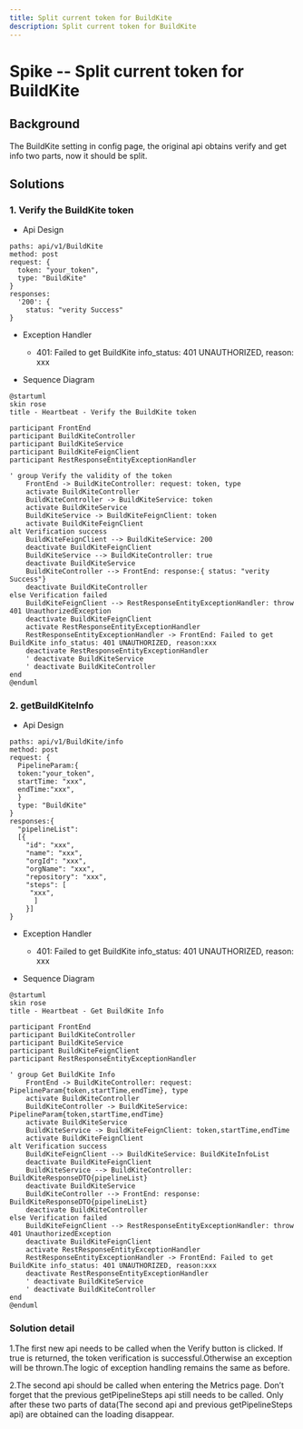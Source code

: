 ```yaml
---
title: Split current token for BuildKite
description: Split current token for BuildKite
---
```


# Spike -- Split current token for BuildKite

## Background
The BuildKite setting in config page, the original api obtains verify and get info two parts, now it should be split.

## Solutions
### 1. Verify the BuildKite token
- Api Design
```
paths: api/v1/BuildKite
method: post
request: {
  token: "your_token",
  type: "BuildKite"
}
responses:
  '200': {
    status: "verity Success"
}
```
- Exception Handler

  - 401: Failed to get BuildKite info_status: 401 UNAUTHORIZED, reason: xxx

- Sequence Diagram
```plantuml
@startuml
skin rose
title - Heartbeat - Verify the BuildKite token

participant FrontEnd
participant BuildKiteController
participant BuildKiteService
participant BuildKiteFeignClient
participant RestResponseEntityExceptionHandler

' group Verify the validity of the token
    FrontEnd -> BuildKiteController: request: token, type
    activate BuildKiteController
    BuildKiteController -> BuildKiteService: token
    activate BuildKiteService
    BuildKiteService -> BuildKiteFeignClient: token
    activate BuildKiteFeignClient
alt Verification success
    BuildKiteFeignClient --> BuildKiteService: 200
    deactivate BuildKiteFeignClient
    BuildKiteService --> BuildKiteController: true
    deactivate BuildKiteService
    BuildKiteController --> FrontEnd: response:{ status: "verity Success"}
    deactivate BuildKiteController
else Verification failed
    BuildKiteFeignClient --> RestResponseEntityExceptionHandler: throw 401 UnauthorizedException
    deactivate BuildKiteFeignClient
    activate RestResponseEntityExceptionHandler
    RestResponseEntityExceptionHandler -> FrontEnd: Failed to get BuildKite info_status: 401 UNAUTHORIZED, reason:xxx
    deactivate RestResponseEntityExceptionHandler
    ' deactivate BuildKiteService
    ' deactivate BuildKiteController
end
@enduml
```

### 2. getBuildKiteInfo 

- Api Design
```
paths: api/v1/BuildKite/info
method: post
request: {
  PipelineParam:{
  token:"your_token",
  startTime: "xxx",
  endTime:"xxx",
  } 
  type: "BuildKite"
}
responses:{
  "pipelineList": 
  [{
    "id": "xxx",
    "name": "xxx",
    "orgId": "xxx",
    "orgName": "xxx",
    "repository": "xxx",
    "steps": [
     "xxx",
      ]
    }]
}
```
- Exception Handler

  - 401: Failed to get BuildKite info_status: 401 UNAUTHORIZED, reason: xxx
  
- Sequence Diagram
```plantuml
@startuml
skin rose
title - Heartbeat - Get BuildKite Info

participant FrontEnd
participant BuildKiteController
participant BuildKiteService
participant BuildKiteFeignClient
participant RestResponseEntityExceptionHandler

' group Get BuildKite Info
    FrontEnd -> BuildKiteController: request: PipelineParam{token,startTime,endTime}, type
    activate BuildKiteController
    BuildKiteController -> BuildKiteService: PipelineParam{token,startTime,endTime}
    activate BuildKiteService
    BuildKiteService -> BuildKiteFeignClient: token,startTime,endTime
    activate BuildKiteFeignClient
alt Verification success
    BuildKiteFeignClient --> BuildKiteService: BuildKiteInfoList
    deactivate BuildKiteFeignClient
    BuildKiteService --> BuildKiteController: BuildKiteResponseDTO{pipelineList}
    deactivate BuildKiteService
    BuildKiteController --> FrontEnd: response: BuildKiteResponseDTO{pipelineList}
    deactivate BuildKiteController
else Verification failed
    BuildKiteFeignClient --> RestResponseEntityExceptionHandler: throw 401 UnauthorizedException
    deactivate BuildKiteFeignClient
    activate RestResponseEntityExceptionHandler
    RestResponseEntityExceptionHandler -> FrontEnd: Failed to get BuildKite info_status: 401 UNAUTHORIZED, reason:xxx
    deactivate RestResponseEntityExceptionHandler
    ' deactivate BuildKiteService
    ' deactivate BuildKiteController
end
@enduml
```

### Solution detail

1.The first new api needs to be called when the Verify button is clicked. If true is returned, the token verification is successful.Otherwise an exception will be thrown.The logic of exception handling remains the same as before.

2.The second api should be called when entering the Metrics page. Don’t forget that the previous getPipelineSteps api still needs to be called. Only after these two parts of data(The second api and previous getPipelineSteps api) are obtained can the loading disappear.




